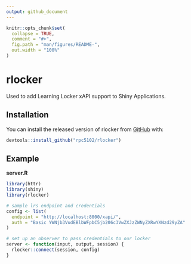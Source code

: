 ```yaml
---
output: github_document
---
```


<!-- README.md is generated from README.Rmd. Please edit that file -->

```r
knitr::opts_chunk$set(
  collapse = TRUE,
  comment = "#>",
  fig.path = "man/figures/README-",
  out.width = "100%"
)
```
# rlocker

Used to add Learning Locker xAPI support to Shiny Applications.

## Installation

You can install the released version of rlocker from [GitHub](https://github.com/) with:

``` r
devtools::install_github("rpc5102/rlocker")
```

## Example
__server.R__
```r
library(httr)
library(shiny)
library(rlocker)

# sample lrs endpoint and credentials
config <- list(
  endpoint = "http://localhost:8000/xapi/", 
  auth = "Basic YWNjb3VudEBlbWFpbC5jb206c3VwZXJzZWNyZXRwYXNzd29yZA"
)

# set up an observer to pass credentials to our locker
server <- function(input, output, session) {
  rlocker::connect(session, config)
}
```
